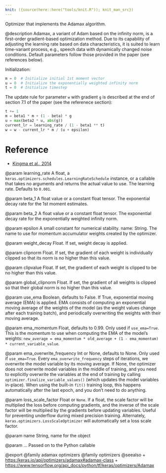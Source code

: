 ```yaml
---
knit: ({source(here::here("tools/knit.R")); knit_man_src})
---
```

Optimizer that implements the Adamax algorithm.

@description
Adamax, a variant of Adam based on the infinity norm, is a first-order
gradient-based optimization method. Due to its capability of adjusting the
learning rate based on data characteristics, it is suited to learn
time-variant process, e.g., speech data with dynamically changed noise
conditions. Default parameters follow those provided in the paper (see
references below).

Initialization:

```python
m = 0  # Initialize initial 1st moment vector
u = 0  # Initialize the exponentially weighted infinity norm
t = 0  # Initialize timestep
```

The update rule for parameter `w` with gradient `g` is described at the end
of section 7.1 of the paper (see the referenece section):

```python
t += 1
m = beta1 * m + (1 - beta) * g
u = max(beta2 * u, abs(g))
current_lr = learning_rate / (1 - beta1 ** t)
w = w - current_lr * m / (u + epsilon)
```

# Reference
- [Kingma et al., 2014](http://arxiv.org/abs/1412.6980)

@param learning_rate
A float, a
`keras.optimizers.schedules.LearningRateSchedule` instance, or
a callable that takes no arguments and returns the actual value to
use. The learning rate. Defaults to `0.001`.

@param beta_1
A float value or a constant float tensor. The exponential decay
rate for the 1st moment estimates.

@param beta_2
A float value or a constant float tensor. The exponential decay
rate for the exponentially weighted infinity norm.

@param epsilon
A small constant for numerical stability.
  name: String. The name to use
for momentum accumulator weights created by
the optimizer.

@param weight_decay
Float. If set, weight decay is applied.

@param clipnorm
Float. If set, the gradient of each weight is individually
clipped so that its norm is no higher than this value.

@param clipvalue
Float. If set, the gradient of each weight is clipped to be
no higher than this value.

@param global_clipnorm
Float. If set, the gradient of all weights is clipped
so that their global norm is no higher than this value.

@param use_ema
Boolean, defaults to False. If True, exponential moving average
(EMA) is applied. EMA consists of computing an exponential moving
average of the weights of the model (as the weight values change after
each training batch), and periodically overwriting the weights with
their moving average.

@param ema_momentum
Float, defaults to 0.99. Only used if `use_ema=True`.
This is the momentum to use when computing
the EMA of the model's weights:
`new_average = ema_momentum * old_average + (1 - ema_momentum) *
current_variable_value`.

@param ema_overwrite_frequency
Int or None, defaults to None. Only used if
`use_ema=True`. Every `ema_overwrite_frequency` steps of iterations,
we overwrite the model variable by its moving average.
If None, the optimizer
does not overwrite model variables in the middle of training, and you
need to explicitly overwrite the variables at the end of training
by calling `optimizer.finalize_variable_values()`
(which updates the model
variables in-place). When using the built-in `fit()` training loop,
this happens automatically after the last epoch,
and you don't need to do anything.

@param loss_scale_factor
Float or `None`. If a float, the scale factor will
be multiplied the loss before computing gradients, and the inverse of
the scale factor will be multiplied by the gradients before updating
variables. Useful for preventing underflow during mixed precision
training. Alternately, `keras.optimizers.LossScaleOptimizer` will
automatically set a loss scale factor.

@param name
String, name for the object

@param ...
Passed on to the Python callable

@export
@family adamax optimizers
@family optimizers
@seealso
+ <https:/keras.io/api/optimizers/adamax#adamax-class>
+ <https://www.tensorflow.org/api_docs/python/tf/keras/optimizers/Adamax>
